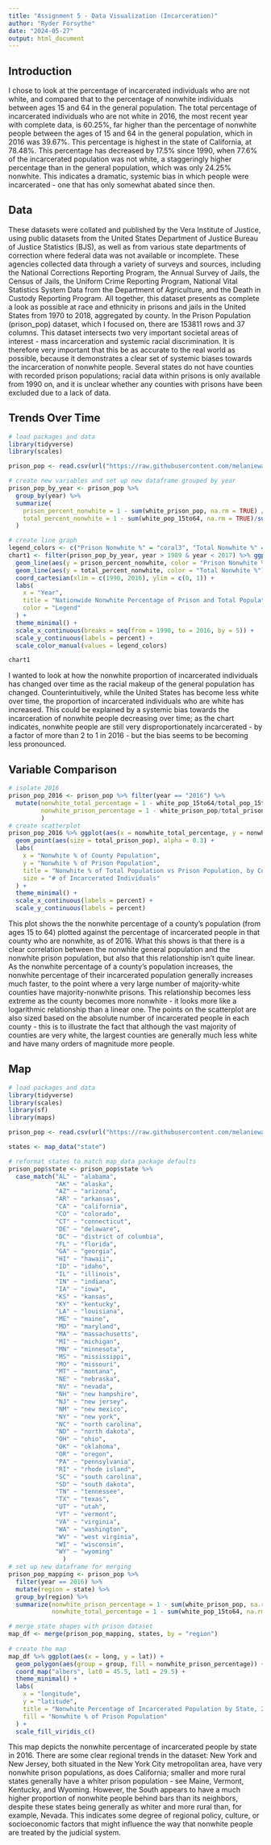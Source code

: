 ```yaml
---
title: "Assignment 5 - Data Visualization (Incarceration)"
author: "Ryder Forsythe"
date: "2024-05-27"
output: html_document
---
```


## Introduction

I chose to look at the percentage of incarcerated individuals who are not white, and compared that to the percentage of nonwhite individuals between ages 15 and 64 in the general population. The total percentage of incarcerated individuals who are not white in 2016, the most recent year with complete data, is 60.25%, far higher than the percentage of nonwhite people between the ages of 15 and 64 in the general population, which in 2016 was 39.67%. This percentage is highest in the state of California, at 78.48%. This percentage has decreased by 17.5% since 1990, when 77.6% of the incarcerated population was not white, a staggeringly higher percentage than in the general population, which was only 24.25% nonwhite. This indicates a dramatic, systemic bias in which people were incarcerated - one that has only somewhat abated since then.

## Data

These datasets were collated and published by the Vera Institute of Justice, using public datasets from the United States Department of Justice Bureau of Justice Statistics (BJS), as well as from various state departments of correction where federal data was not available or incomplete. These agencies collected data through a variety of surveys and sources, including the National Corrections Reporting Program, the Annual Survey of Jails, the Census of Jails, the Uniform Crime Reporting Program, National Vital Statistics System Data from the Department of Agriculture, and the Death in Custody Reporting Program. All together, this dataset presents as complete a look as possible at race and ethnicity in prisons and jails in the United States from 1970 to 2018, aggregated by county. In the Prison Population (prison_pop) dataset, which I focused on, there are 153811 rows and 37 columns. This dataset intersects two very important societal areas of interest - mass incarceration and systemic racial discrimination. It is therefore very important that this be as accurate to the real world as possible, because it demonstrates a clear set of systemic biases towards the incarceration of nonwhite people. Several states do not have counties with recorded prison populations; racial data within prisons is only available from 1990 on, and it is unclear whether any counties with prisons have been excluded due to a lack of data.

## Trends Over Time

```r
# load packages and data
library(tidyverse)
library(scales)

prison_pop <- read.csv(url("https://raw.githubusercontent.com/melaniewalsh/Neat-Datasets/main/us-prison-pop.csv"))

# create new variables and set up new dataframe grouped by year
prison_pop_by_year <- prison_pop %>% 
  group_by(year) %>%
  summarize(
    prison_percent_nonwhite = 1 - sum(white_prison_pop, na.rm = TRUE) / sum(total_prison_pop, na.rm = TRUE),
    total_percent_nonwhite = 1 - sum(white_pop_15to64, na.rm = TRUE)/sum(total_pop_15to64, na.rm = TRUE)
  )

# create line graph
legend_colors <- c("Prison Nonwhite %" = "coral3", "Total Nonwhite %" = "dodgerblue3")
chart1 <- filter(prison_pop_by_year, year > 1989 & year < 2017) %>% ggplot(aes(x = year)) +
  geom_line(aes(y = prison_percent_nonwhite, color = "Prison Nonwhite %"), linewidth = 1) +
  geom_line(aes(y = total_percent_nonwhite, color = "Total Nonwhite %"), linewidth = 1) +
  coord_cartesian(xlim = c(1990, 2016), ylim = c(0, 1)) +
  labs(
    x = "Year",
    title = "Nationwide Nonwhite Percentage of Prison and Total Population, 1990-2016",
    color = "Legend"
  ) +
  theme_minimal() +
  scale_x_continuous(breaks = seq(from = 1990, to = 2016, by = 5)) +
  scale_y_continuous(labels = percent) +
  scale_color_manual(values = legend_colors)

chart1
```

I wanted to look at how the nonwhite proportion of incarcerated individuals has changed over time as the racial makeup of the general population has changed. Counterintuitively, while the United States has become less white over time, the proportion of incarcerated individuals who are white has increased. This could be explained by a systemic bias towards the incarceration of nonwhite people decreasing over time; as the chart indicates, nonwhite people are still very disproportionately incarcerated - by a factor of more than 2 to 1 in 2016 - but the bias seems to be becoming less pronounced.

## Variable Comparison

```r

# isolate 2016
prison_pop_2016 <- prison_pop %>% filter(year == "2016") %>%
  mutate(nonwhite_total_percentage = 1 - white_pop_15to64/total_pop_15to64,
         nonwhite_prison_percentage = 1 - white_prison_pop/total_prison_pop
         )
# create scatterplot
prison_pop_2016 %>% ggplot(aes(x = nonwhite_total_percentage, y = nonwhite_prison_percentage)) +
  geom_point(aes(size = total_prison_pop), alpha = 0.3) +
  labs(
    x = "Nonwhite % of County Population",
    y = "Nonwhite % of Prison Population",
    title = "Nonwhite % of Total Population vs Prison Population, by County, 2016",
    size = "# of Incarcerated Individuals"
  ) +
  theme_minimal() +
  scale_x_continuous(labels = percent) +
  scale_y_continuous(labels = percent)
```

This plot shows the the nonwhite percentage of a county's population (from ages 15 to 64) plotted against the percentage of incarcerated people in that county who are nonwhite, as of 2016. What this shows is that there is a clear correlation between the nonwhite general population and the nonwhite prison population, but also that this relationship isn't quite linear. As the nonwhite percentage of a county's population increases, the nonwhite percentage of their incarcerated population generally increases much faster, to the point where a very large number of majority-white counties have majority-nonwhite prisons. This relationship becomes less extreme as the county becomes more nonwhite - it looks more like a logarithmic relationship than a linear one. The points on the scatterplot are also sized based on the absolute number of incarcerated people in each county - this is to illustrate the fact that although the vast majority of counties are very white, the largest counties are generally much less white and have many orders of magnitude more people.

## Map

```r
# load packages and data
library(tidyverse)
library(scales)
library(sf)
library(maps)

prison_pop <- read.csv(url("https://raw.githubusercontent.com/melaniewalsh/Neat-Datasets/main/us-prison-pop.csv"))

states <- map_data("state")

# reformat states to match map_data package defaults
prison_pop$state <- prison_pop$state %>% 
  case_match("AL" ~ "alabama",
             "AK" ~ "alaska",
             "AZ" ~ "arizona", 
             "AR" ~ "arkansas",
             "CA" ~ "california",
             "CO" ~ "colorado",
             "CT" ~ "connecticut",
             "DE" ~ "delaware",
             "DC" ~ "district of columbia",
             "FL" ~ "florida",
             "GA" ~ "georgia",
             "HI" ~ "hawaii",
             "ID" ~ "idaho",
             "IL" ~ "illinois", 
             "IN" ~ "indiana",
             "IA" ~ "iowa",
             "KS" ~ "kansas",
             "KY" ~ "kentucky",
             "LA" ~ "louisiana",
             "ME" ~ "maine",
             "MD" ~ "maryland",
             "MA" ~ "massachusetts",
             "MI" ~ "michigan",
             "MN" ~ "minnesota",
             "MS" ~ "mississippi",
             "MO" ~ "missouri", 
             "MT" ~ "montana",
             "NE" ~ "nebraska",
             "NV" ~ "nevada",
             "NH" ~ "new hampshire",
             "NJ" ~ "new jersey",
             "NM" ~ "new mexico",
             "NY" ~ "new york",
             "NC" ~ "north carolina",
             "ND" ~ "north dakota",
             "OH" ~ "ohio",
             "OK" ~ "oklahoma", 
             "OR" ~ "oregon",
             "PA" ~ "pennsylvania",
             "RI" ~ "rhode island",
             "SC" ~ "south carolina",
             "SD" ~ "south dakota",
             "TN" ~ "tennessee",
             "TX" ~ "texas",
             "UT" ~ "utah",
             "VT" ~ "vermont",
             "VA" ~ "virginia",
             "WA" ~ "washington",
             "WV" ~ "west virginia",
             "WI" ~ "wisconsin",
             "WY" ~ "wyoming"
               ) 
# set up new dataframe for merging
prison_pop_mapping <- prison_pop %>% 
  filter(year == 2016) %>%
  mutate(region = state) %>%
  group_by(region) %>%
  summarize(nonwhite_prison_percentage = 1 - sum(white_prison_pop, na.rm = TRUE)/sum(total_prison_pop, na.rm = TRUE), 
            nonwhite_total_percentage = 1 - sum(white_pop_15to64, na.rm = TRUE)/sum(total_pop_15to64, na.rm = TRUE))

# merge state shapes with prison dataset
map_df <- merge(prison_pop_mapping, states, by = "region")
  
# create the map
map_df %>% ggplot(aes(x = long, y = lat)) +
  geom_polygon(aes(group = group, fill = nonwhite_prison_percentage)) + 
  coord_map("albers", lat0 = 45.5, lat1 = 29.5) +
  theme_minimal() +
  labs(
    x = "longitude",
    y = "latitude",
    title = "Nonwhite Percentage of Incarcerated Population by State, 2016",
    fill = "Nonwhite % of Prison Population"
  ) +
  scale_fill_viridis_c()
```

This map depicts the nonwhite percentage of incarcerated people by state in 2016. There are some clear regional trends in the dataset: New York and New Jersey, both situated in the New York City metropolitan area, have very nonwhite prison populations, as does California; smaller and more rural states generally have a whiter prison population - see Maine, Vermont, Kentucky, and Wyoming. However, the South appears to have a much higher proportion of nonwhite people behind bars than its neighbors, despite these states being generally as whiter and more rural than, for example, Nevada. This indicates some degree of regional policy, culture, or socioeconomic factors that might influence the way that nonwhite people are treated by the judicial system.
